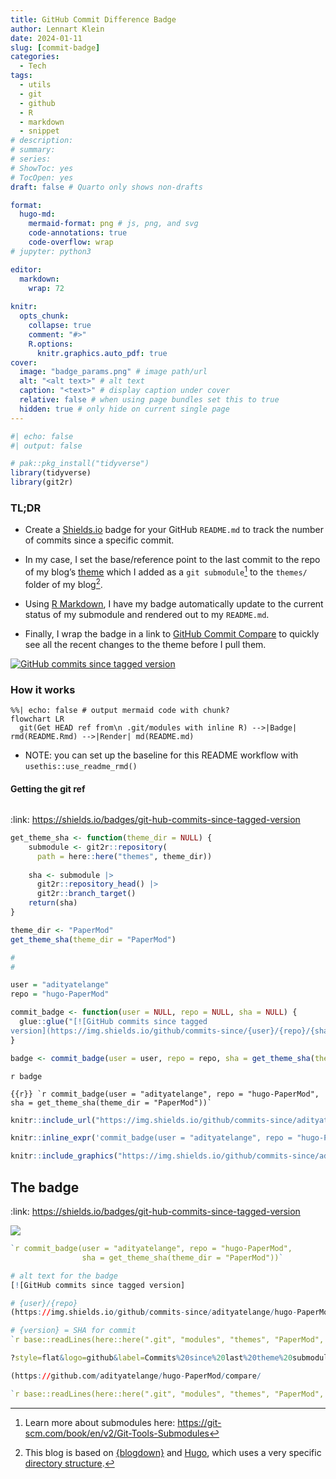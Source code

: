 ```yaml
---
title: GitHub Commit Difference Badge
author: Lennart Klein
date: 2024-01-11
slug: [commit-badge]
categories:
  - Tech
tags:
  - utils
  - git
  - github
  - R
  - markdown
  - snippet
# description: 
# summary: 
# series:
# ShowToc: yes
# TocOpen: yes
draft: false # Quarto only shows non-drafts

format: 
  hugo-md:
    mermaid-format: png # js, png, and svg
    code-annotations: true
    code-overflow: wrap
# jupyter: python3

editor: 
  markdown: 
    wrap: 72
    
knitr:
  opts_chunk: 
    collapse: true
    comment: "#>" 
    R.options:
      knitr.graphics.auto_pdf: true
cover: 
  image: "badge_params.png" # image path/url
  alt: "<alt text>" # alt text
  caption: "<text>" # display caption under cover
  relative: false # when using page bundles set this to true
  hidden: true # only hide on current single page
---
```


```r
#| echo: false
#| output: false

# pak::pkg_install("tidyverse")
library(tidyverse)
library(git2r)
```



### TL;DR

-   Create a [Shields.io](https://shields.io/ "https://shields.io/")
    badge for your GitHub `README.md` to track the number of commits
    since a specific commit.

-   In my case, I set the base/reference point to the last commit to the
    repo of my blog's
    [theme](https://github.com/adityatelange/hugo-PaperMod/tree/master "hugo-PaperMod")
    which I added as a `git submodule`[^1] to the `themes/` folder of my
    blog[^2].

-   Using [R
    Markdown](https://rmarkdown.rstudio.com/ "https://rmarkdown.rstudio.com/"),
    I have my badge automatically update to the current status of my
    submodule and rendered out to my `README.md`.

-   Finally, I wrap the badge in a link to [GitHub Commit
    Compare](https://docs.github.com/en/pull-requests/committing-changes-to-your-project/viewing-and-comparing-commits/comparing-commits "https://docs.github.com/en/pull-requests/committing-changes-to-your-project/viewing-and-comparing-commits/comparing-commits")
    to quickly see all the recent changes to the theme before I pull
    them.

[^1]: Learn more about submodules here:
    <https://git-scm.com/book/en/v2/Git-Tools-Submodules>

[^2]: This blog is based on
    [{blogdown}](https://github.com/rstudio/blogdown "https://github.com/rstudio/blogdown")
    and [Hugo](https://gohugo.io/ "https://gohugo.io/"), which uses a
    very specific [directory
    structure](https://gohugo.io/getting-started/directory-structure/#directories "https://gohugo.io/getting-started/directory-structure/#directories").


[![GitHub commits since tagged
version](https://img.shields.io/github/commits-since/adityatelange/hugo-PaperMod/71ce72?style=flat&logo=github&label=Commits%20since%20last%20theme%20submodule%20pull)](https://github.com/adityatelange/hugo-PaperMod/compare/71ce72...master)



### How it works  

```mermaid
%%| echo: false # output mermaid code with chunk?
flowchart LR
  git(Get HEAD ref from\n .git/modules with inline R) -->|Badge| rmd(README.Rmd) -->|Render| md(README.md) 
```

- NOTE: you can set up the baseline for this README workflow with `usethis::use_readme_rmd()`

#### Getting the git ref

```r

```

:link: <https://shields.io/badges/git-hub-commits-since-tagged-version>

```R

get_theme_sha <- function(theme_dir = NULL) {
    submodule <- git2r::repository(
      path = here::here("themes", theme_dir))
    
    sha <- submodule |> 
      git2r::repository_head() |> 
      git2r::branch_target()
    return(sha)
}

theme_dir <- "PaperMod"
get_theme_sha(theme_dir = "PaperMod")

# 
# 

user = "adityatelange"
repo = "hugo-PaperMod"

commit_badge <- function(user = NULL, repo = NULL, sha = NULL) {
  glue::glue("[![GitHub commits since tagged
version](https://img.shields.io/github/commits-since/{user}/{repo}/{sha}?style=flat&logo=github&label=Commits%20since%20last%20theme%20submodule%20pull)](https://github.com/{user}/{repo}/compare/{sha}...master)")
}

badge <- commit_badge(user = user, repo = repo, sha = get_theme_sha(theme_dir = "PaperMod"))

```
`r badge`

```{{r}}
`r commit_badge(user = "adityatelange", repo = "hugo-PaperMod", sha = get_theme_sha(theme_dir = "PaperMod"))`
```


```r
knitr::include_url("https://img.shields.io/github/commits-since/adityatelange/hugo-PaperMod/71ce72b1bfb868b406c369c958f8682c63940e01?style=flat&logo=github&label=Commits%20since%20last%20theme%20submodule%20pull", height = "25px")
```

```r
knitr::inline_expr('commit_badge(user = "adityatelange", repo = "hugo-PaperMod", sha = get_theme_sha(theme_dir = "PaperMod"))')
```

```r
knitr::include_graphics("https://img.shields.io/github/commits-since/adityatelange/hugo-PaperMod/71ce72b1bfb868b406c369c958f8682c63940e01?style=flat&logo=github&label=Commits%20since%20last%20theme%20submodule%20pull")
```





## The badge

:link: <https://shields.io/badges/git-hub-commits-since-tagged-version>

<!-- Badge Parameter at Shields.io -->

![](badge_params.png)

```R
`r commit_badge(user = "adityatelange", repo = "hugo-PaperMod",
                sha = get_theme_sha(theme_dir = "PaperMod"))`
```




```R
# alt text for the badge
[![GitHub commits since tagged version]

# {user}/{repo}
(https://img.shields.io/github/commits-since/adityatelange/hugo-PaperMod/

# {version} = SHA for commit
`r base::readLines(here::here(".git", "modules", "themes", "PaperMod", "refs", "heads", "master"))`

?style=flat&logo=github&label=Commits%20since%20last%20theme%20submodule%20pull)]

(https://github.com/adityatelange/hugo-PaperMod/compare/

`r base::readLines(here::here(".git", "modules", "themes", "PaperMod", "refs", "heads", "master"))`...master)
```


<!-- {{< gist kleinlennart a821c64a2ad29890bffb9a22ad03a146 >}} -->
